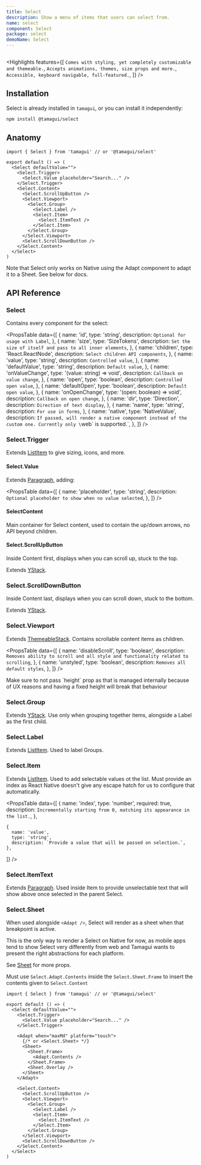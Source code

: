 ```yaml
---
title: Select
description: Show a menu of items that users can select from.
name: select
component: Select
package: select
demoName: Select
---
```


<InstallBanner name="@tamagui/select" />

<HeroContainer>
  <SelectDemo />
</HeroContainer>

```tsx hero template=Select

```

<Highlights
  features={[
    `Comes with styling, yet completely customizable and themeable.`,
    `Accepts animations, themes, size props and more.`,
    `Accessible, keyboard navigable, full-featured.`,
  ]}
/>

## Installation

Select is already installed in `tamagui`, or you can install it independently:

```bash
npm install @tamagui/select
```

## Anatomy

```tsx
import { Select } from 'tamagui' // or '@tamagui/select'

export default () => (
  <Select defaultValue="">
    <Select.Trigger>
      <Select.Value placeholder="Search..." />
    </Select.Trigger>
    <Select.Content>
      <Select.ScrollUpButton />
      <Select.Viewport>
        <Select.Group>
          <Select.Label />
          <Select.Item>
            <Select.ItemText />
          </Select.Item>
        </Select.Group>
      </Select.Viewport>
      <Select.ScrollDownButton />
    </Select.Content>
  </Select>
)
```

<Notice>
  Note that Select only works on Native using the Adapt component to adapt it to
  a Sheet. See below for docs.
</Notice>

## API Reference

### Select

Contains every component for the select:

<PropsTable
  data={[
    {
      name: 'id',
      type: 'string',
      description: `Optional for usage with Label`,
    },
    {
      name: 'size',
      type: 'SizeTokens',
      description: `Set the size of itself and pass to all inner elements`,
    },
    {
      name: 'children',
      type: 'React.ReactNode',
      description: `Select children API components`,
    },
    {
      name: 'value',
      type: 'string',
      description: `Controlled value`,
    },
    {
      name: 'defaultValue',
      type: 'string',
      description: `Default value`,
    },
    {
      name: 'onValueChange',
      type: '(value: string) => void',
      description: `Callback on value change`,
    },
    {
      name: 'open',
      type: 'boolean',
      description: `Controlled open value`,
    },
    {
      name: 'defaultOpen',
      type: 'boolean',
      description: `Default open value`,
    },
    {
      name: 'onOpenChange',
      type: '(open: boolean) => void',
      description: `Callback on open change`,
    },
    {
      name: 'dir',
      type: 'Direction',
      description: `Direction of text display`,
    },
    {
      name: 'name',
      type: 'string',
      description: `For use in forms`,
    },
    {
      name: 'native',
      type: 'NativeValue',
      description: `If passed, will render a native component instead of the custom one. Currently only \`web\` is supported.`,
    },
  ]}
/>

### Select.Trigger

Extends [ListItem](/docs/components/list-item) to give sizing, icons, and more.

#### Select.Value

Extends [Paragraph](/docs/components/text), adding:

<PropsTable
  data={[
    {
      name: 'placeholder',
      type: 'string',
      description: `Optional placeholder to show when no value selected`,
    },
  ]}
/>

#### SelectContent

Main container for Select content, used to contain the up/down arrows, no API beyond children.

#### Select.ScrollUpButton

Inside Content first, displays when you can scroll up, stuck to the top.

Extends [YStack](/docs/components/stacks).

### Select.ScrollDownButton

Inside Content last, displays when you can scroll down, stuck to the bottom.

Extends [YStack](/docs/components/stacks).

### Select.Viewport

Extends [ThemeableStack](/docs/components/stacks#themeablestack). Contains scrollable content items as children.

<PropsTable
  data={[
    {
      name: 'disableScroll',
      type: 'boolean',
      description: `Removes ability to scroll and all style and functionality related to scrolling`,
    },
    {
      name: 'unstyled',
      type: 'boolean',
      description: `Removes all default styles`,
    },
  ]}
/>

<Notice>
  Make sure to not pass `height` prop as that is managed internally because of
  UX reasons and having a fixed height will break that behaviour
</Notice>

### Select.Group

Extends [YStack](/docs/components/stacks). Use only when grouping together items, alongside a Label as the first child.

### Select.Label

Extends [ListItem](/docs/components/list-item). Used to label Groups.

### Select.Item

Extends [ListItem](/docs/components/list-item). Used to add selectable values ot the list. Must provide an index as React Native doesn't give any escape hatch for us to configure that automatically.

<PropsTable
  data={[
    {
      name: 'index',
      type: 'number',
      required: true,
      description: `Incrementally starting from 0, matching its appearance in the list.`,
    },

    {
      name: 'value',
      type: 'string',
      description: `Provide a value that will be passed on selection.`,
    },

]}
/>

### Select.ItemText

Extends [Paragraph](/docs/components/text). Used inside Item to provide unselectable text that will show above once selected in the parent Select.

### Select.Sheet

When used alongside `<Adapt />`, Select will render as a sheet when that breakpoint is active.

This is the only way to render a Select on Native for now, as mobile apps tend to show Select very differently from web and Tamagui wants to present the right abstractions for each platform.

See [Sheet](/docs/components/sheet) for more props.

Must use `Select.Adapt.Contents` inside the `Select.Sheet.Frame` to insert the contents given to `Select.Content`

```tsx
import { Select } from 'tamagui' // or '@tamagui/select'

export default () => (
  <Select defaultValue="">
    <Select.Trigger>
      <Select.Value placeholder="Search..." />
    </Select.Trigger>

    <Adapt when="maxMd" platform="touch">
      {/* or <Select.Sheet> */}
      <Sheet>
        <Sheet.Frame>
          <Adapt.Contents />
        </Sheet.Frame>
        <Sheet.Overlay />
      </Sheet>
    </Adapt>

    <Select.Content>
      <Select.ScrollUpButton />
      <Select.Viewport>
        <Select.Group>
          <Select.Label />
          <Select.Item>
            <Select.ItemText />
          </Select.Item>
        </Select.Group>
      </Select.Viewport>
      <Select.ScrollDownButton />
    </Select.Content>
  </Select>
)
```
